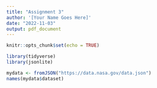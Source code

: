 ```yaml
---
title: "Assignment 3"
author: '[Your Name Goes Here]'
date: "2022-11-03"
output: pdf_document
---
```


```r
knitr::opts_chunk$set(echo = TRUE)
```

```r
library(tidyverse)
library(jsonlite)
```
```r
mydata <- fromJSON("https://data.nasa.gov/data.json")
names(mydata$dataset)
```
```r

```

